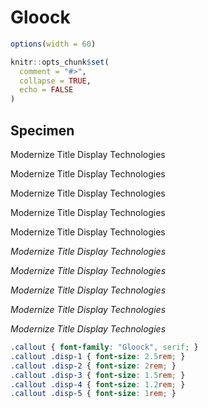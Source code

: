 # Gloock

```r
options(width = 60)

knitr::opts_chunk$set(
  comment = "#>",
  collapse = TRUE,
  echo = FALSE
)
```

## Specimen

::: {.callout}

:::: {.disp-1}
Modernize Title Display Technologies
::::

:::: {.disp-2}
Modernize Title Display Technologies
::::

:::: {.disp-3}
Modernize Title Display Technologies
::::

:::: {.disp-4}
Modernize Title Display Technologies
::::

:::: {.disp-5}
Modernize Title Display Technologies
::::

:::: {.disp-1}
_Modernize Title Display Technologies_
::::

:::: {.disp-2}
_Modernize Title Display Technologies_
::::

:::: {.disp-3}
_Modernize Title Display Technologies_
::::

:::: {.disp-4}
_Modernize Title Display Technologies_
::::

:::: {.disp-5}
_Modernize Title Display Technologies_
::::

:::

<link rel="preconnect" href="https://fonts.googleapis.com">
<link rel="preconnect" href="https://fonts.gstatic.com" crossorigin>
<link href="https://fonts.googleapis.com/css2?family=Gloock&display=swap" rel="stylesheet">

```css
.callout { font-family: "Gloock", serif; }
.callout .disp-1 { font-size: 2.5rem; }
.callout .disp-2 { font-size: 2rem; }
.callout .disp-3 { font-size: 1.5rem; }
.callout .disp-4 { font-size: 1.2rem; }
.callout .disp-5 { font-size: 1rem; }
```
